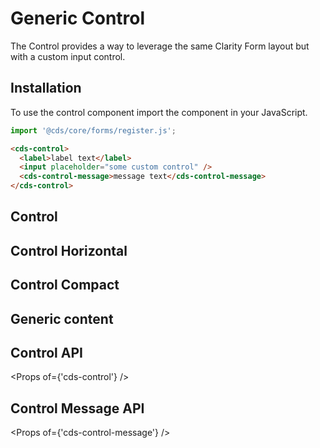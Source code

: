 
<Meta title="Forms/Control" />

# Generic Control

The Control provides a way to leverage the same Clarity Form layout but with a custom input control.

## Installation

To use the control component import the component in your JavaScript.

```typescript
import '@cds/core/forms/register.js';
```

```html
<cds-control>
  <label>label text</label>
  <input placeholder="some custom control" />
  <cds-control-message>message text</cds-control-message>
</cds-control>
```

## Control

<Preview>
  <Story id="stories-forms-control--control" />
</Preview>

## Control Horizontal

<Preview>
  <Story id="stories-forms-control--control-horizontal" />
</Preview>

## Control Compact

<Preview>
  <Story id="stories-forms-control--control-compact" />
</Preview>

## Generic content

<Preview>
  <Story id="stories-forms-control--generic-content" />
</Preview>

## Control API

<Props of={'cds-control'} />

## Control Message API

<Props of={'cds-control-message'} />
